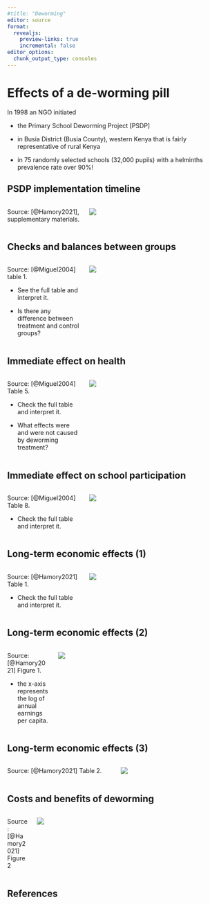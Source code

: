 ```yaml
---
#title: "Deworming"
editor: source
format: 
  revealjs:
    preview-links: true
    incremental: false
editor_options: 
  chunk_output_type: consoles
---
```


# Effects of a de-worming pill

In 1998 an NGO initiated

-   the Primary School Deworming Project \[PSDP\]

-   in Busia District (Busia County), western Kenya that is fairly representative of rural Kenya

-   in 75 randomly selected schools (32,000 pupils) with a helminths prevalence rate over 90%!

## PSDP implementation timeline

::: columns
::: {.column width="35%"}
Source: [@Hamory2021], supplementary materials.
:::

::: {.column width="65%"}
![](img/Hamory2021-s1.PNG){fig-align="center"}
:::
:::

## Checks and balances between groups

::: columns
::: {.column width="35%"}
Source: [@Miguel2004] table 1.

-   See the full table and interpret it.

-   Is there any difference between treatment and control groups?
:::

::: {.column width="65%"}
![](img/Miguel2004-T1.PNG){fig-align="center"}
:::
:::

## Immediate effect on health

::: columns
::: {.column width="35%"}
Source: [@Miguel2004] Table 5.

-   Check the full table and interpret it.

-   What effects were and were not caused by deworming treatment?
:::

::: {.column width="65%"}
![](img/Miguel2004-T5.PNG){fig-align="center"}
:::
:::

## Immediate effect on school participation

::: columns
::: {.column width="35%"}
Source: [@Miguel2004] Table 8.

-   Check the full table and interpret it.
:::

::: {.column width="65%"}
![](img/Miguel2004-T8.PNG){fig-align="center"}
:::
:::

## Long-term economic effects (1)

::: columns
::: {.column width="35%"}
Source: [@Hamory2021] Table 1.

-   Check the full table and interpret it.
:::

::: {.column width="65%"}
![](img/Hamory2021-T1.PNG){fig-align="center"}
:::
:::

## Long-term economic effects (2)

::: columns
::: {.column width="20%"}
Source: [@Hamory2021] Figure 1.

-   the x-axis represents the log of annual earnings per capita.
:::

::: {.column width="80%"}
![](img/Hamory2021-P1.PNG){fig-align="center"}
:::
:::

## Long-term economic effects (3)

::: columns
::: {.column width="50%"}
Source: [@Hamory2021] Table 2.
:::

::: {.column width="50%"}
![](img/Hamory2021-T2.PNG){fig-align="center"}
:::
:::

## Costs and benefits of deworming

::: columns
::: {.column width="10%"}
Source: [@Hamory2021] Figure 2
:::

::: {.column width="90%"}
![](img/Hamory2021-P2.PNG){fig-align="center"}
:::
:::

## References
